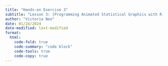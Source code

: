```yaml
---
title: "Hands-on Exercise 3"
subtitle: "Lesson 3: [Programming Animated Statistical Graphics with R](https://r4va.netlify.app/chap04)" 
author: "Victoria Neo"
date: 01/24/2024
date-modified: last-modified
format:
  html:
    code-fold: true
    code-summary: "code block"
    code-tools: true
    code-copy: true
---
```


